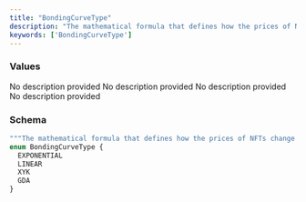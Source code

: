 ```yaml
---
title: "BondingCurveType"
description: "The mathematical formula that defines how the prices of NFTs change after each buy or sell within a pool."
keywords: ['BondingCurveType']
---
```


### Values

<ResponseField name="EXPONENTIAL" type="enum">
  No description provided
</ResponseField>

<ResponseField name="LINEAR" type="enum">
  No description provided
</ResponseField>

<ResponseField name="XYK" type="enum">
  No description provided
</ResponseField>

<ResponseField name="GDA" type="enum">
  No description provided
</ResponseField>

### Schema


```graphql 
"""The mathematical formula that defines how the prices of NFTs change after each buy or sell within a pool."""
enum BondingCurveType {
  EXPONENTIAL
  LINEAR
  XYK
  GDA
}
```
